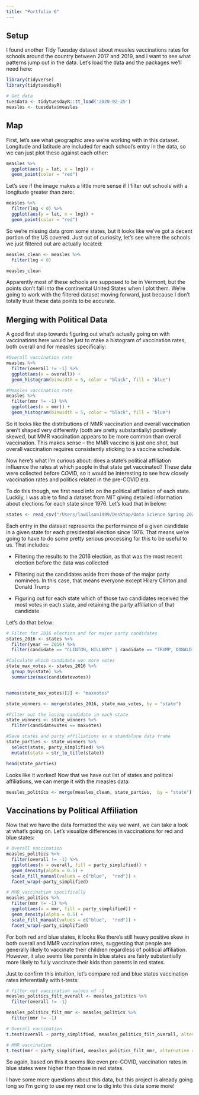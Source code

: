 ```yaml
---
title: "Portfolio 6"
---
```

## Setup

I found another Tidy Tuesday dataset about measles vaccinations rates for schools around the country between 2017 and 2019, and I want to see what patterns jump out in the data. Let's load the data and the packages we'll need here:

```r
library(tidyverse)
library(tidytuesdayR)

# Get data
tuesdata <- tidytuesdayR::tt_load('2020-02-25')
measles <- tuesdata$measles
```

## Map

First, let's see what geographic area we're working with in this dataset. Longitude and latitude are included for each school's entry in the data,  so we can just plot these against each other:

```r
measles %>%
  ggplot(aes(y = lat, x = lng)) +
  geom_point(color = "red")
```

Let's see if the image makes a little more sense if I filter out schools with a longitude greater than zero:

```r
measles %>%
  filter(lng < 0) %>%
  ggplot(aes(y = lat, x = lng)) +
  geom_point(color = "red")
```

So we're missing data grom some states, but it looks like we've got a decent portion of the US covered. Just out of curiosity,  let's see where the schools we just filtered out are actually located:

```r
measles_clean <- measles %>%
  filter(lng < 0)

measles_clean
```

Apparently most of these schools are supposed to be in Vermont, but the points don't fall into the continental United States when I plot them. We're going to work with the filtered dataset moving forward, just because I don't totally trust these data points to be accurate.

## Merging with Political Data

A good first step towards figuring out what's actually going on with vaccinations here would be just to make a histogram of vaccination rates, both overall and for measles specifically:

```r
#Overall vaccination rate
measles %>%
  filter(overall != -1) %>%
  ggplot(aes(x = overall)) + 
  geom_histogram(binwidth = 5, color = "black", fill = "blue")

#Measles vaccination rate
measles %>%
  filter(mmr != -1) %>%
  ggplot(aes(x = mmr)) + 
  geom_histogram(binwidth = 5, color = "black", fill = "blue")
```

So it looks like the distributions of MMR vaccination and overall vaccination aren't shaped very differently (both are pretty substantially) positively skewed, but MMR vaccination appears to be more common than overall vaccination. This makes sense -- the MMR vaccine is just one shot, but overall vaccination requires consistently sticking to a vaccine schedule.

Now here's what I'm curious about: does a state's political affiliation influence the rates at which people in that state get vaccinated? These data were collected before COVID, so it would be interesting to see how closely vaccination rates and politics related in the pre-COVID era.

To do this though, we first need info on the political affiliation of each state.  Luckily,  I was able to find a dataset from MIT giving detailed information about elections for each state since 1976. Let's load that in below:

```r
states <- read_csv("/Users/lawilson1999/Desktop/Data Science Spring 2023/Portfolio/p06/1976-2020-president.csv")
```

Each entry in the dataset represents the performance of a given candidate in a given state for each presidential election since 1976. That means we're going to have to do some pretty serious processing for this to be useful to us. That includes:

-  Filtering the results to the 2016 election, as that was the most recent election before the data was collected

-  Filtering out the candidates aside from those of the major party nominees. In this case, that means everyone except Hilary Clinton and Donald Trump

-  Figuring out for each state which of those two candidates received the most votes in each state, and retaining the party affiliation of that candidate

Let's do that below:

```r
# Filter for 2016 election and for major party candidates
states_2016 <- states %>%
  filter(year == 2016) %>%
  filter(candidate == "CLINTON, HILLARY" | candidate == "TRUMP, DONALD J.")

#Calculate which candidate won more votes
state_max_votes <- states_2016 %>%
  group_by(state) %>%
  summarize(max(candidatevotes))


names(state_max_votes)[2] <- "maxvotes"

state_winners <- merge(states_2016, state_max_votes, by = "state")

#Filter out the losing candidate in each state
state_winners <- state_winners %>%
  filter(candidatevotes == maxvotes)

#Save states and party affiliations as a standalone data frame
state_parties <- state_winners %>%
  select(state, party_simplified) %>%
  mutate(state = str_to_title(state))

head(state_parties)
```

Looks like it worked! Now that we have out list of states and political affiliations, we can merge it with the measles data:

```r
measles_politics <- merge(measles_clean, state_parties,  by = "state")
```

## Vaccinations by Political Affiliation

Now that we have the data formatted the way we want, we can take a look at what's going on. Let's visualize differences in vaccinations for red and blue states:

```r
# Overall vaccination
measles_politics %>%
  filter(overall != -1) %>%
  ggplot(aes(x = overall, fill = party_simplified)) +
  geom_density(alpha = 0.5) +
  scale_fill_manual(values = c("blue",  "red")) + 
  facet_wrap(~party_simplified)

# MMR vaccination specifically
measles_politics %>%
  filter(mmr != -1) %>%
  ggplot(aes(x = mmr, fill = party_simplified)) +
  geom_density(alpha = 0.5) +
  scale_fill_manual(values = c("blue",  "red")) + 
  facet_wrap(~party_simplified)
```

For both red and blue states,  it looks like there's still heavy positive skew in both overall and MMR vaccination rates, suggesting that people are generally likely to vaccinate their children regardless of political affiliation. However, it also seems like parents in blue states are fairly substantially more likely to fully vaccinate their kids than parents in red states.

Just to confirm this intuition,  let's compare red and blue states vaccination rates inferentially with t-tests:

```r
# filter out vaccination values of -1
measles_politics_filt_overall <- measles_politics %>%
  filter(overall != -1)

measles_politics_filt_mmr <- measles_politics %>%
  filter(mmr != -1)

# Overall vaccination
t.test(overall ~ party_simplified, measles_politics_filt_overall, alternative = "two.sided")

# MMR vaccination
t.test(mmr ~ party_simplified, measles_politics_filt_mmr, alternative = "two.sided")
```

So again, based on this it seems like even pre-COVID, vaccination rates in blue states were higher than those in red states.

I have some more questions about this data, but this project is already going long so I'm going to use my next one to dig into this data some more!